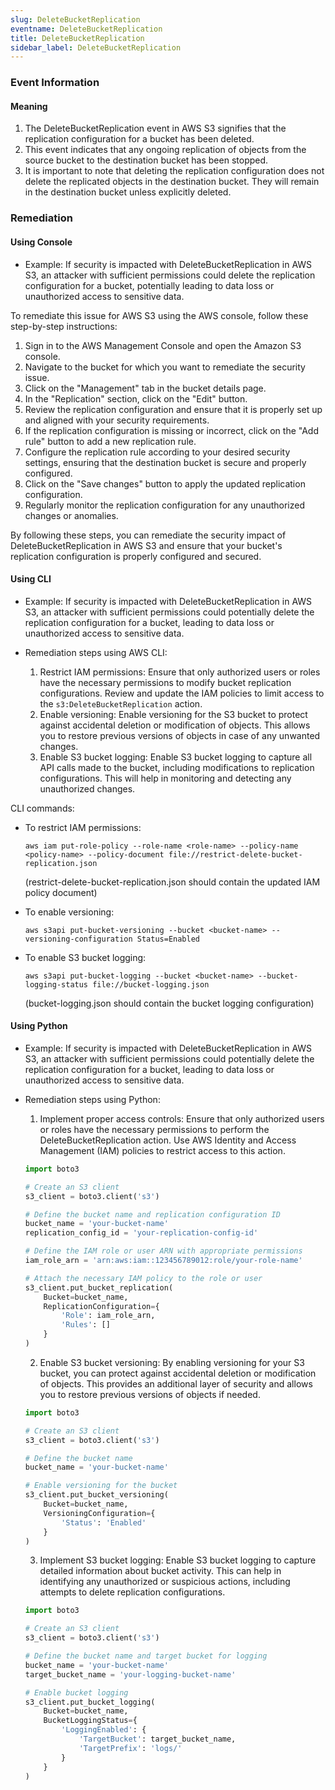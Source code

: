 ```yaml
--- 
slug: DeleteBucketReplication
eventname: DeleteBucketReplication
title: DeleteBucketReplication
sidebar_label: DeleteBucketReplication
---
```

                       
### Event Information

#### Meaning

1. The DeleteBucketReplication event in AWS S3 signifies that the replication configuration for a bucket has been deleted.
2. This event indicates that any ongoing replication of objects from the source bucket to the destination bucket has been stopped.
3. It is important to note that deleting the replication configuration does not delete the replicated objects in the destination bucket. They will remain in the destination bucket unless explicitly deleted.

### Remediation

#### Using Console

- Example: If security is impacted with DeleteBucketReplication in AWS S3, an attacker with sufficient permissions could delete the replication configuration for a bucket, potentially leading to data loss or unauthorized access to sensitive data.

To remediate this issue for AWS S3 using the AWS console, follow these step-by-step instructions:

1. Sign in to the AWS Management Console and open the Amazon S3 console.
2. Navigate to the bucket for which you want to remediate the security issue.
3. Click on the "Management" tab in the bucket details page.
4. In the "Replication" section, click on the "Edit" button.
5. Review the replication configuration and ensure that it is properly set up and aligned with your security requirements.
6. If the replication configuration is missing or incorrect, click on the "Add rule" button to add a new replication rule.
7. Configure the replication rule according to your desired security settings, ensuring that the destination bucket is secure and properly configured.
8. Click on the "Save changes" button to apply the updated replication configuration.
9. Regularly monitor the replication configuration for any unauthorized changes or anomalies.

By following these steps, you can remediate the security impact of DeleteBucketReplication in AWS S3 and ensure that your bucket's replication configuration is properly configured and secured.

#### Using CLI

- Example: If security is impacted with DeleteBucketReplication in AWS S3, an attacker with sufficient permissions could potentially delete the replication configuration for a bucket, leading to data loss or unauthorized access to sensitive data.

- Remediation steps using AWS CLI:
  1. Restrict IAM permissions: Ensure that only authorized users or roles have the necessary permissions to modify bucket replication configurations. Review and update the IAM policies to limit access to the `s3:DeleteBucketReplication` action.
  2. Enable versioning: Enable versioning for the S3 bucket to protect against accidental deletion or modification of objects. This allows you to restore previous versions of objects in case of any unwanted changes.
  3. Enable S3 bucket logging: Enable S3 bucket logging to capture all API calls made to the bucket, including modifications to replication configurations. This will help in monitoring and detecting any unauthorized changes.

CLI commands:
- To restrict IAM permissions:
  ```
  aws iam put-role-policy --role-name <role-name> --policy-name <policy-name> --policy-document file://restrict-delete-bucket-replication.json
  ```
  (restrict-delete-bucket-replication.json should contain the updated IAM policy document)

- To enable versioning:
  ```
  aws s3api put-bucket-versioning --bucket <bucket-name> --versioning-configuration Status=Enabled
  ```

- To enable S3 bucket logging:
  ```
  aws s3api put-bucket-logging --bucket <bucket-name> --bucket-logging-status file://bucket-logging.json
  ```
  (bucket-logging.json should contain the bucket logging configuration)

#### Using Python

- Example: If security is impacted with DeleteBucketReplication in AWS S3, an attacker with sufficient permissions could potentially delete the replication configuration for a bucket, leading to data loss or unauthorized access to sensitive data.

- Remediation steps using Python:
  1. Implement proper access controls: Ensure that only authorized users or roles have the necessary permissions to perform the DeleteBucketReplication action. Use AWS Identity and Access Management (IAM) policies to restrict access to this action.
  
  ```python
  import boto3

  # Create an S3 client
  s3_client = boto3.client('s3')

  # Define the bucket name and replication configuration ID
  bucket_name = 'your-bucket-name'
  replication_config_id = 'your-replication-config-id'

  # Define the IAM role or user ARN with appropriate permissions
  iam_role_arn = 'arn:aws:iam::123456789012:role/your-role-name'

  # Attach the necessary IAM policy to the role or user
  s3_client.put_bucket_replication(
      Bucket=bucket_name,
      ReplicationConfiguration={
          'Role': iam_role_arn,
          'Rules': []
      }
  )
  ```

  2. Enable S3 bucket versioning: By enabling versioning for your S3 bucket, you can protect against accidental deletion or modification of objects. This provides an additional layer of security and allows you to restore previous versions of objects if needed.
  
  ```python
  import boto3

  # Create an S3 client
  s3_client = boto3.client('s3')

  # Define the bucket name
  bucket_name = 'your-bucket-name'

  # Enable versioning for the bucket
  s3_client.put_bucket_versioning(
      Bucket=bucket_name,
      VersioningConfiguration={
          'Status': 'Enabled'
      }
  )
  ```

  3. Implement S3 bucket logging: Enable S3 bucket logging to capture detailed information about bucket activity. This can help in identifying any unauthorized or suspicious actions, including attempts to delete replication configurations.
  
  ```python
  import boto3

  # Create an S3 client
  s3_client = boto3.client('s3')

  # Define the bucket name and target bucket for logging
  bucket_name = 'your-bucket-name'
  target_bucket_name = 'your-logging-bucket-name'

  # Enable bucket logging
  s3_client.put_bucket_logging(
      Bucket=bucket_name,
      BucketLoggingStatus={
          'LoggingEnabled': {
              'TargetBucket': target_bucket_name,
              'TargetPrefix': 'logs/'
          }
      }
  )
  ```


 